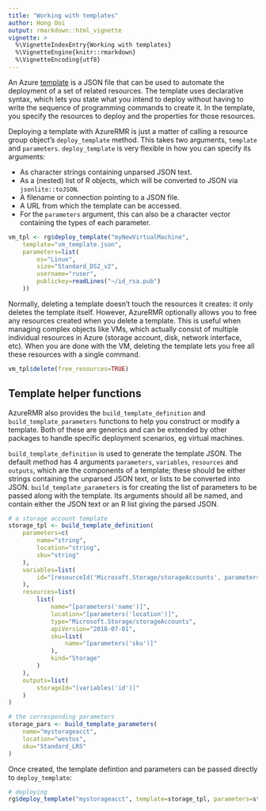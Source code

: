 ```yaml
---
title: "Working with templates"
author: Hong Ooi
output: rmarkdown::html_vignette
vignette: >
  %\VignetteIndexEntry{Working with templates}
  %\VignetteEngine{knitr::rmarkdown}
  %\VignetteEncoding{utf8}
---
```


An Azure [template](https://docs.microsoft.com/en-us/azure/azure-resource-manager/template-deployment-overview) is a JSON file that can be used to automate the deployment of a set of related resources. The template uses declarative syntax, which lets you state what you intend to deploy without having to write the sequence of programming commands to create it. In the template, you specify the resources to deploy and the properties for those resources.

Deploying a template with AzureRMR is just a matter of calling a resource group object's `deploy_template` method. This takes two arguments, `template` and `parameters`. `deploy_template` is very flexible in how you can specify its arguments:

- As character strings containing unparsed JSON text.
- As a (nested) list of R objects, which will be converted to JSON via `jsonlite::toJSON`.
- A filename or connection pointing to a JSON file.
- A URL from which the template can be accessed.
- For the `parameters` argument, this can also be a character vector containing the types of each parameter.

```r
vm_tpl <- rg$deploy_template("myNewVirtualMachine",
    template="vm_template.json",
    parameters=list(
        os="Linux",
        size="Standard_DS2_v2",
        username="ruser",
        publickey=readLines("~/id_rsa.pub")
    ))
```

Normally, deleting a template doesn't touch the resources it creates: it only deletes the template itself. However, AzureRMR optionally allows you to free any resources created when you delete a template. This is useful when managing complex objects like VMs, which actually consist of multiple individual resources in Azure (storage account, disk, network interface, etc). When you are done with the VM, deleting the template lets you free all these resources with a single command.

```r
vm_tpl$delete(free_resources=TRUE)
```

## Template helper functions

AzureRMR also provides the `build_template_definition` and `build_template_parameters` functions to help you construct or modify a template. Both of these are generics and can be extended by other packages to handle specific deployment scenarios, eg virtual machines.

`build_template_definition` is used to generate the template JSON. The default method has 4 arguments `parameters`, `variables`, `resources` and `outputs`, which are the components of a template; these should be either strings containing the unparsed JSON text, or lists to be converted into JSON. `build_template_parameters` is for creating the list of parameters to be passed along with the template. Its arguments should all be named, and contain either the JSON text or an R list giving the parsed JSON.

```r
# a storage account template
storage_tpl <- build_template_definition(
    parameters=c(
        name="string",
        location="string",
        sku="string"
    ),
    variables=list(
        id="[resourceId('Microsoft.Storage/storageAccounts', parameters('name'))]"
    ),
    resources=list(
        list(
            name="[parameters('name')]",
            location="[parameters('location')]",
            type="Microsoft.Storage/storageAccounts",
            apiVersion="2018-07-01",
            sku=list(
                name="[parameters('sku')]"
            ),
            kind="Storage"
        )
    ),
    outputs=list(
        storageId="[variables('id')]"
    )
)

# the corresponding parameters
storage_pars <- build_template_parameters(
    name="mystorageacct",
    location="westus",
    sku="Standard_LRS"
)
```

Once created, the template defintion and parameters can be passed directly to `deploy_template`:

```r
# deploying
rg$deploy_template("mystorageacct", template=storage_tpl, parameters=storage_pars)
```
